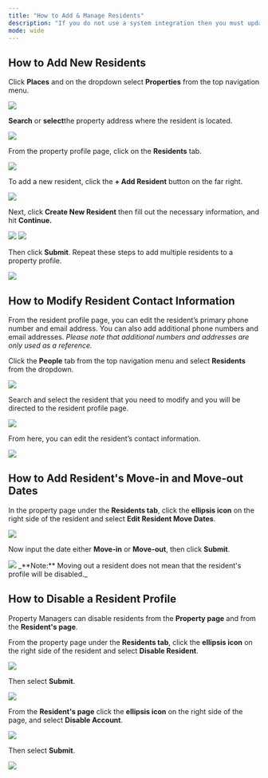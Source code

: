 ---
title: "How to Add & Manage Residents"
description: "If you do not use a system integration then you must update Latchel when adding new residents. You can also disable residents or add resident move-in/move-out dates."
mode: wide
---

## How to Add New Residents


Click **Places** and on the dropdown select **Properties** from the top navigation menu.

<Frame>
  <img src="/images/rtaImage-825.jpg"/>
</Frame>

**Search** or **select**the property address where the resident is located.


<Frame>
  <img src="/images/rtaImage-826.jpg"/>
</Frame>


From the property profile page, click on the **Residents** tab.

<Frame>
  <img src="/images/rtaImage-827.jpg"/>
</Frame>


To add a new resident, click the **\+ Add Resident** button on the far right.


<Frame>
  <img src="/images/rtaImage-828.jpg"/>
</Frame>


Next, click **Create New Resident** then fill out the necessary information, and hit **Continue.**


<Frame>
  <img src="/images/rtaImage-829.jpg"/>
</Frame>

<Frame>
  <img src="/images/rtaImage-830.jpg"/>
</Frame>

Then click **Submit**. Repeat these steps to add multiple residents to a property profile.


<Frame>
  <img src="/images/rtaImage-831.jpg"/>
</Frame>


## How to Modify Resident Contact Information

From the resident profile page, you can edit the resident’s primary phone number and email address. You can also add additional phone numbers and email addresses. _Please note that additional numbers and addresses are only used as a reference._


Click the **People** tab from the top navigation menu and select **Residents** from the dropdown.


<Frame>
  <img src="/images/rtaImage-832.jpg"/>
</Frame>


Search and select the resident that you need to modify and you will be directed to the resident profile page.

<Frame>
  <img src="/images/rtaImage-833.jpg"/>
</Frame>


From here, you can edit the resident’s contact information.


<Frame>
  <img src="/images/rtaImage-834.jpg"/>
</Frame>


## How to Add Resident's Move-in and Move-out Dates

In the property page under the **Residents tab**, click the **ellipsis icon** on the right side of the resident and select **Edit Resident Move Dates**.

<Frame>
  <img src="/images/rtaImage-835.jpg"/>
</Frame>


Now input the date either **Move-in** or **Move-out**, then click **Submit**.


<Frame>
  <img src="/images/rtaImage-836.jpg"/>
</Frame>

<Info>
  _**Note:** Moving out a resident does not mean that the resident's profile will be disabled._
</Info>

## How to Disable a Resident Profile


Property Managers can disable residents from the **Property page** and from the **Resident's page**.

From the property page under the **Residents tab**, click the **ellipsis icon** on the right side of the resident and select **Disable Resident**.

<Frame>
  <img src="/images/rtaImage-837.jpg"/>
</Frame>


Then select **Submit**.


<Frame>
  <img src="/images/rtaImage-838.jpg"/>
</Frame>


From the **Resident's page** click the **ellipsis icon** on the right side of the page, and select **Disable Account**.


<Frame>
  <img src="/images/rtaImage-839.jpg"/>
</Frame>


Then select **Submit**.


<Frame>
  <img src="/images/rtaImage-840.jpg"/>
</Frame>
